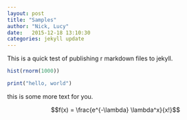 ```yaml
---
layout: post
title: "Samples"
author: "Nick, Lucy"
date:   2015-12-18 13:10:30
categories: jekyll update
---
```



This is a quick test of publishing r markdown files to jekyll. 

```r
hist(rnorm(1000))
```

```r
print("hello, world")
```

this is some more text for you. 


$$f(x) = \frac{e^{-\lambda} \lambda^x}{x!}$$